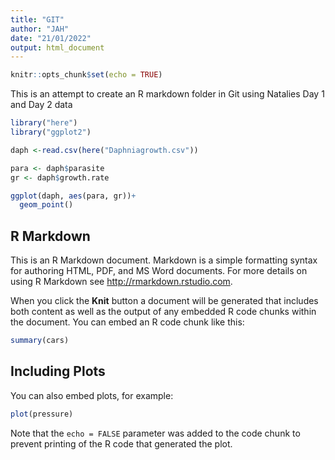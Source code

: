 ```yaml
---
title: "GIT"
author: "JAH"
date: "21/01/2022"
output: html_document
---
```


```r
knitr::opts_chunk$set(echo = TRUE)
```

This is an attempt to create an R markdown folder in Git using Natalies Day 1 and Day 2 data

``` r

library("here")
library("ggplot2")

daph <-read.csv(here("Daphniagrowth.csv"))

para <- daph$parasite
gr <- daph$growth.rate

ggplot(daph, aes(para, gr))+
  geom_point()


```












## R Markdown

This is an R Markdown document. Markdown is a simple formatting syntax for authoring HTML, PDF, and MS Word documents. For more details on using R Markdown see <http://rmarkdown.rstudio.com>.

When you click the **Knit** button a document will be generated that includes both content as well as the output of any embedded R code chunks within the document. You can embed an R code chunk like this:

```r
summary(cars)
```

## Including Plots

You can also embed plots, for example:

```r
plot(pressure)
```

Note that the `echo = FALSE` parameter was added to the code chunk to prevent printing of the R code that generated the plot.
